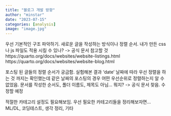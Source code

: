 ```yaml
---
title: "블로그 개발 방향"
author: "minstar"
date: "2023-07-15"
categories: [analysis]
image: "image.jpg"
---
```


우선 기본적인 구조 파악하기.
새로운 글을 작성하는 방식이나 정렬 순서.
내가 만든 css나 js 파일도 적용 시킬 수 있나?
-> 공식 문서 참고할 것
https://quarto.org/docs/websites/website-listings.html
https://quarto.org/docs/websites/website-blog.html

포스팅 된 글들의 정렬 순서가 궁금함.
실험해본 결과 'date' 날짜에 따라 우선 정렬을 하는 것 까지는 확인했는데 같은 날짜의 포스팅의 경우 어떤 우선순위로 정렬하는지 알 수 없었음.
문서를 작성한 순서도, 폴더 이름도, 제목도 아님... 뭐지?
-> 공식 문서 찾음. 수정할 예정

적절한 카테고리 설정도 필요해보임.
우선 필요한 카테고리들을 정리해보자면...
ML/DL, 코딩테스트, 생각 정리, 기타
